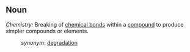 ==Noun==

''Chemistry:'' Breaking of [[chemical bond]]s within a [[compound]] to produce simpler compounds or elements.
:''synonym'': [[degradation]]